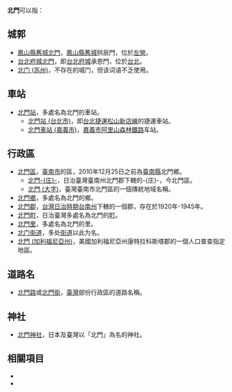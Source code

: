 '''北門'''可以指：
{{方位門}} 
==城郭==
*[[鳳山縣舊城北門|鳳山縣舊城北門]]，[[鳳山縣舊城|鳳山縣舊城]]拱辰門，位於[[左營區|左營]]。
*[[臺北府城北門|台北府城北門]]，即[[台北府城|台北府城]]承恩門，位於[[台北|台北]]。
*[[北门_(苏州)|北门 (苏州)]]，不存在的城门，但该词语不乏使用。

==車站==
* [[北門站|北門站]]，多處名為北門的車站。
** [[北門站_(台北市)|北門站 (台北市)]]，即[[台北捷運松山新店線|台北捷運松山新店線]]的捷運車站。
** [[北門車站_(嘉義市)|北門車站 (嘉義市)]]，[[嘉義市|嘉義市]][[阿里山森林鐵路|阿里山森林鐵路]]车站。

==行政區==
* [[北門區|北門區]]，[[臺南市|臺南市]]的區，2010年12月25日之前為[[臺南縣|臺南縣]]北門鄉。
** [[北門庄|北門-{庄}-]]，日治臺灣臺南州北門郡下轄的-{庄}-，今北門區。
** [[北門_(大字)|北門 (大字)]]，臺灣臺南市北門區的一個傳統地域名稱。
* [[北門鄉|北門鄉]]，多處名為北門的鄉。
* [[北門郡|北門郡]]，[[台灣日治時期|台灣日治時期]][[台南州|台南州]]下轄的一個郡，存在於1920年-1945年。
* [[北門町|北門町]]，日治臺灣多處名為北門的[[町|町]]。
* [[北門里|北門里]]，多處名為北門的里。
* [[北门街道|北门街道]]，多处[[街道办事处|街道]]以此为名。
* [[北門_(加利福尼亞州)|北門 (加利福尼亞州)]]，美國加利福尼亞州康特拉科斯塔郡的一個人口普查指定地區。

==道路名==
*[[北門路|北門路]]或[[北門路|北門街]]，[[臺灣|臺灣]]部份行政區的道路名稱。

== 神社 ==
* [[北門神社|北門神社]]，日本及臺灣以「北門」為名的神社。

==相關項目==
*{{Lookfrom|北门}}
*{{Lookfrom|北門}}
{{disambig|Cat=二字亞洲相關消歧義}}